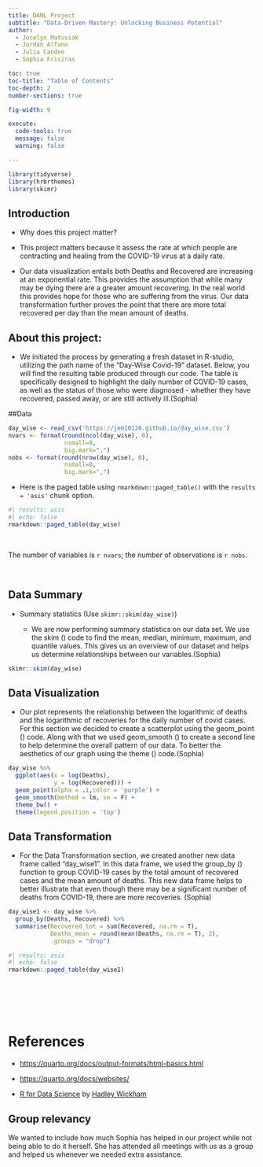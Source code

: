 ```yaml
---
title: DANL Project
subtitle: "Data-Driven Mastery: Unlocking Business Potential"
author: 
  - Jocelyn Matusiak
  - Jordan Alfano
  - Julia Candee
  - Sophia Frisiras

toc: true
toc-title: "Table of Contents"
toc-depth: 2
number-sections: true

fig-width: 9

execute:
  code-tools: true
  message: false
  warning: false

---
```


```r
library(tidyverse)
library(hrbrthemes)
library(skimr)
```

## Introduction
  - Why does this project matter?
  
  - This project matters because it assess the rate at which people are 
  contracting and healing from the COVID-19 virus at a daily rate.
  
  - Our data visualization entails both Deaths and Recovered 
  are increasing at an exponential rate. This provides the assumption 
  that while many may be dying there are a greater amount recovering. 
  In the real world this provides hope for those who are suffering from 
  the virus. Our data transformation further proves the point that there are 
  more total recovered per day than the mean amount of deaths.

  
## About this project:
  - We initiated the process by generating a fresh dataset in R-studio, 
  utilizing the path name of the "Day-Wise Covid-19" dataset. Below, you will
  find the resulting table produced through our code. The table is specifically
  designed to highlight the daily number of COVID-19 cases, as well as the 
  status of those who were diagnosed - whether they have recovered, 
  passed away, or are still actively ill.(Sophia)


##Data
  
```r
day_wise <- read_csv('https://jem10126.github.io/day_wise.csv')
nvars <- format(round(ncol(day_wise), 0), 
                nsmall=0, 
                big.mark=",") 
nobs <- format(round(nrow(day_wise), 0), 
                nsmall=0, 
                big.mark=",")
```

- Here is the paged table using `rmarkdown::paged_table()` with the `results = 'asis'` chunk option.

```r
#| results: asis
#| echo: false
rmarkdown::paged_table(day_wise) 
```
<br>

The number of variables is `r nvars`; the number of observations is `r nobs`.

<br>




## Data Summary

- Summary statistics (Use `skimr::skim(day_wise)`)

  - We are now performing summary statistics on our data set. We use the skim () 
code to find the mean, median, minimum,  maximum, and quantile values. 
This gives us an overview of our dataset and helps us determine relationships
between our variables.(Sophia)


```r
skimr::skim(day_wise)
```
## Data Visualization

  - Our plot represents the relationship between the logarithmic of deaths and 
  the logarithmic of recoveries for the daily number of covid cases. For 
  this section we decided to create a scatterplot using the geom_point () code.
  Along with that we used geom_smooth () to create a second line to help 
  determine the overall pattern of our data. To better the aesthetics of 
  our graph using the theme () code.(Sophia)

```r
day_wise %>% 
  ggplot(aes(x = log(Deaths), 
             y = log(Recovered))) +
  geom_point(alpha = .1,color = 'purple') +
  geom_smooth(method = lm, se = F) +
  theme_bw() +
  theme(legend.position = 'top')
```

## Data Transformation
  - For the Data Transformation section, we created another new data frame 
  called “day_wise1”. In this data frame, we used the group_by () function to 
  group COVID-19 cases by the total amount of recovered cases and the mean 
  amount of deaths. This new data frame helps to better illustrate that 
  even though there may be a significant number of deaths from COVID-19, 
  there are more recoveries. (Sophia)

```r
day_wise1 <- day_wise %>% 
  group_by(Deaths, Recovered) %>% 
  summarise(Recovered_tot = sum(Recovered, na.rm = T),
            Deaths_mean = round(mean(Deaths, na.rm = T), 2),
            .groups = "drop") 
```

```r
#| results: asis
#| echo: false
rmarkdown::paged_table(day_wise1) 
```


<br><br><br><br>

# References

- [https://quarto.org/docs/output-formats/html-basics.html](https://quarto.org/docs/output-formats/html-basics.html)

- [https://quarto.org/docs/websites/](https://quarto.org/docs/websites/)

- [R for Data Science](http://r4ds.hadley.nz) by [Hadley Wickham](https://hadley.nz)

## Group relevancy

We wanted to include how much Sophia has helped in our project 
while not being able to do it herself. She has attended all meetings 
with us as a group and helped us whenever we needed extra assistance.












